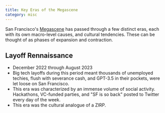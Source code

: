 ```yaml
---
title: Key Eras of the Megascene
category: misc
---
```


San Francisco's [Megascene](/megascene) has passed through a few distinct eras, each with its own macro-level causes, and cultural tendencies. These can be thought of as phases of expansion and contraction.

## Layoff Rennaissance

- December 2022 through August 2023
- Big tech layoffs during this period meant thousands of unemployed techies, flush with severance cash, and GPT-3.5 in their pockets, were let loose on San Francisco.
- This era was characterized by an immense volume of social activity. Hackathons, VC-funded parties, and "SF is so back" posted to Twitter every day of the week.
- This era was the cultural analogue of a ZIRP.
